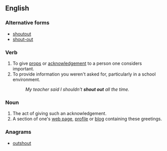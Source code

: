 ==English==

===Alternative forms===
* [[shoutout]]
* [[shout-out]]

===Verb===
{{en-verb|shouts out|shouting out|shouted out|shouted out}}

# To give [[props]] or [[acknowledgement]] to a person one considers important.
# To provide information you weren't asked for, particularly in a school environment.
#: ''My teacher said I shouldn't '''shout out''' all the time.''

===Noun===
{{en-noun|shouts out}}

# The act of giving such an acknowledgement.
# A section of one's [[web page]], [[profile]] or [[blog]] containing these greetings.

===Anagrams===
* [[outshout#English|outshout]]